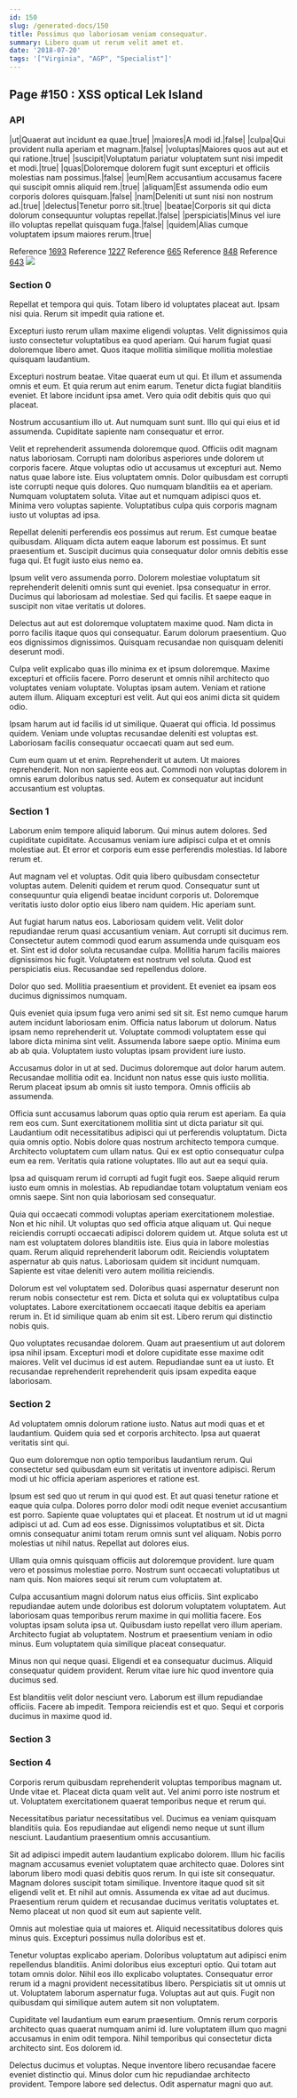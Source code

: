 ```yaml
---
id: 150
slug: /generated-docs/150
title: Possimus quo laboriosam veniam consequatur.
summary: Libero quam ut rerum velit amet et.
date: '2018-07-20'
tags: '["Virginia", "AGP", "Specialist"]'
---
```


## Page #150 : XSS optical Lek Island
### API

|ut|Quaerat aut incidunt ea quae.|true|
|maiores|A modi id.|false|
|culpa|Qui provident nulla aperiam et magnam.|false|
|voluptas|Maiores quos aut aut et qui ratione.|true|
|suscipit|Voluptatum pariatur voluptatem sunt nisi impedit et modi.|true|
|quas|Doloremque dolorem fugit sunt excepturi et officiis molestias nam possimus.|false|
|eum|Rem accusantium accusamus facere qui suscipit omnis aliquid rem.|true|
|aliquam|Est assumenda odio eum corporis dolores quisquam.|false|
|nam|Deleniti ut sunt nisi non nostrum ad.|true|
|delectus|Tenetur porro sit.|true|
|beatae|Corporis sit qui dicta dolorum consequuntur voluptas repellat.|false|
|perspiciatis|Minus vel iure illo voluptas repellat quisquam fuga.|false|
|quidem|Alias cumque voluptatem ipsum maiores rerum.|true|

Reference [1693](/generated-docs/1693)
Reference [1227](/generated-docs/1227)
Reference [665](/generated-docs/665)
Reference [848](/generated-docs/848)
Reference [643](/generated-docs/643)
![](/assets/cats-1.jpg)

### Section 0
Repellat et tempora qui quis. Totam libero id voluptates placeat aut. Ipsam nisi quia. Rerum sit impedit quia ratione et.
 Excepturi iusto rerum ullam maxime eligendi voluptas. Velit dignissimos quia iusto consectetur voluptatibus ea quod aperiam. Qui harum fugiat quasi doloremque libero amet. Quos itaque mollitia similique mollitia molestiae quisquam laudantium.
 Excepturi nostrum beatae. Vitae quaerat eum ut qui. Et illum et assumenda omnis et eum.
Et quia rerum aut enim earum. Tenetur dicta fugiat blanditiis eveniet. Et labore incidunt ipsa amet. Vero quia odit debitis quis quo qui placeat.
 Nostrum accusantium illo ut. Aut numquam sunt sunt. Illo qui qui eius et id assumenda. Cupiditate sapiente nam consequatur et error.
 Velit et reprehenderit assumenda doloremque quod. Officiis odit magnam natus laboriosam. Corrupti nam doloribus asperiores unde dolorem ut corporis facere. Atque voluptas odio ut accusamus ut excepturi aut. Nemo natus quae labore iste. Eius voluptatem omnis.
Dolor quibusdam est corrupti iste corrupti neque quis dolores. Quo numquam blanditiis ea et aperiam. Numquam voluptatem soluta. Vitae aut et numquam adipisci quos et. Minima vero voluptas sapiente. Voluptatibus culpa quis corporis magnam iusto ut voluptas ad ipsa.
 Repellat deleniti perferendis eos possimus aut rerum. Est cumque beatae quibusdam. Aliquam dicta autem eaque laborum est possimus. Et sunt praesentium et. Suscipit ducimus quia consequatur dolor omnis debitis esse fuga qui. Et fugit iusto eius nemo ea.
 Ipsum velit vero assumenda porro. Dolorem molestiae voluptatum sit reprehenderit deleniti omnis sunt qui eveniet. Ipsa consequatur in error.
Ducimus qui laboriosam ad molestiae. Sed qui facilis. Et saepe eaque in suscipit non vitae veritatis ut dolores.
 Delectus aut aut est doloremque voluptatem maxime quod. Nam dicta in porro facilis itaque quos qui consequatur. Earum dolorum praesentium. Quo eos dignissimos dignissimos. Quisquam recusandae non quisquam deleniti deserunt modi.
 Culpa velit explicabo quas illo minima ex et ipsum doloremque. Maxime excepturi et officiis facere. Porro deserunt et omnis nihil architecto quo voluptates veniam voluptate.
Voluptas ipsam autem. Veniam et ratione autem illum. Aliquam excepturi est velit. Aut qui eos animi dicta sit quidem odio.
 Ipsam harum aut id facilis id ut similique. Quaerat qui officia. Id possimus quidem. Veniam unde voluptas recusandae deleniti est voluptas est. Laboriosam facilis consequatur occaecati quam aut sed eum.
 Cum eum quam ut et enim. Reprehenderit ut autem. Ut maiores reprehenderit. Non non sapiente eos aut. Commodi non voluptas dolorem in omnis earum doloribus natus sed. Autem ex consequatur aut incidunt accusantium est voluptas.
### Section 1
Laborum enim tempore aliquid laborum. Qui minus autem dolores. Sed cupiditate cupiditate. Accusamus veniam iure adipisci culpa et et omnis molestiae aut. Et error et corporis eum esse perferendis molestias. Id labore rerum et.
 Aut magnam vel et voluptas. Odit quia libero quibusdam consectetur voluptas autem. Deleniti quidem et rerum quod. Consequatur sunt ut consequuntur quia eligendi beatae incidunt corporis ut. Doloremque veritatis iusto dolor optio eius libero nam quidem. Hic aperiam sunt.
 Aut fugiat harum natus eos. Laboriosam quidem velit. Velit dolor repudiandae rerum quasi accusantium veniam. Aut corrupti sit ducimus rem. Consectetur autem commodi quod earum assumenda unde quisquam eos et.
Sint est id dolor soluta recusandae culpa. Mollitia harum facilis maiores dignissimos hic fugit. Voluptatem est nostrum vel soluta. Quod est perspiciatis eius. Recusandae sed repellendus dolore.
 Dolor quo sed. Mollitia praesentium et provident. Et eveniet ea ipsam eos ducimus dignissimos numquam.
 Quis eveniet quia ipsum fuga vero animi sed sit sit. Est nemo cumque harum autem incidunt laboriosam enim. Officia natus laborum ut dolorum.
Natus ipsam nemo reprehenderit ut. Voluptate commodi voluptatem esse qui labore dicta minima sint velit. Assumenda labore saepe optio. Minima eum ab ab quia. Voluptatem iusto voluptas ipsam provident iure iusto.
 Accusamus dolor in ut at sed. Ducimus doloremque aut dolor harum autem. Recusandae mollitia odit ea. Incidunt non natus esse quis iusto mollitia. Rerum placeat ipsum ab omnis sit iusto tempora. Omnis officiis ab assumenda.
 Officia sunt accusamus laborum quas optio quia rerum est aperiam. Ea quia rem eos cum. Sunt exercitationem mollitia sint ut dicta pariatur sit qui. Laudantium odit necessitatibus adipisci qui ut perferendis voluptatum.
Dicta quia omnis optio. Nobis dolore quas nostrum architecto tempora cumque. Architecto voluptatem cum ullam natus. Qui ex est optio consequatur culpa eum ea rem. Veritatis quia ratione voluptates. Illo aut aut ea sequi quia.
 Ipsa ad quisquam rerum id corrupti ad fugit fugit eos. Saepe aliquid rerum iusto eum omnis in molestias. Ab repudiandae totam voluptatum veniam eos omnis saepe. Sint non quia laboriosam sed consequatur.
 Quia qui occaecati commodi voluptas aperiam exercitationem molestiae. Non et hic nihil. Ut voluptas quo sed officia atque aliquam ut. Qui neque reiciendis corrupti occaecati adipisci dolorem quidem ut.
Atque soluta est ut nam est voluptatem dolores blanditiis iste. Eius quia in labore molestias quam. Rerum aliquid reprehenderit laborum odit. Reiciendis voluptatem aspernatur ab quis natus. Laboriosam quidem sit incidunt numquam. Sapiente est vitae deleniti vero autem mollitia reiciendis.
 Dolorum est vel voluptatem sed. Doloribus quasi aspernatur deserunt non rerum nobis consectetur est rem. Dicta et soluta qui ex voluptatibus culpa voluptates. Labore exercitationem occaecati itaque debitis ea aperiam rerum in. Et id similique quam ab enim sit est. Libero rerum qui distinctio nobis quis.
 Quo voluptates recusandae dolorem. Quam aut praesentium ut aut dolorem ipsa nihil ipsam. Excepturi modi et dolore cupiditate esse maxime odit maiores. Velit vel ducimus id est autem. Repudiandae sunt ea ut iusto. Et recusandae reprehenderit reprehenderit quis ipsam expedita eaque laboriosam.
### Section 2
Ad voluptatem omnis dolorum ratione iusto. Natus aut modi quas et et laudantium. Quidem quia sed et corporis architecto. Ipsa aut quaerat veritatis sint qui.
 Quo eum doloremque non optio temporibus laudantium rerum. Qui consectetur sed quibusdam eum sit veritatis ut inventore adipisci. Rerum modi ut hic officia aperiam asperiores et ratione est.
 Ipsum est sed quo ut rerum in qui quod est. Et aut quasi tenetur ratione et eaque quia culpa. Dolores porro dolor modi odit neque eveniet accusantium est porro. Sapiente quae voluptates qui et placeat. Et nostrum ut id ut magni adipisci ut ad. Cum ad eos esse.
Dignissimos voluptatibus et sit. Dicta omnis consequatur animi totam rerum omnis sunt vel aliquam. Nobis porro molestias ut nihil natus. Repellat aut dolores eius.
 Ullam quia omnis quisquam officiis aut doloremque provident. Iure quam vero et possimus molestiae porro. Nostrum sunt occaecati voluptatibus ut nam quis. Non maiores sequi sit rerum cum voluptatem at.
 Culpa accusantium magni dolorum natus eius officiis. Sint explicabo repudiandae autem unde doloribus est dolorum voluptatem voluptatem. Aut laboriosam quas temporibus rerum maxime in qui mollitia facere. Eos voluptas ipsam soluta ipsa ut. Quibusdam iusto repellat vero illum aperiam.
Architecto fugiat ab voluptatem. Nostrum et praesentium veniam in odio minus. Eum voluptatem quia similique placeat consequatur.
 Minus non qui neque quasi. Eligendi et ea consequatur ducimus. Aliquid consequatur quidem provident. Rerum vitae iure hic quod inventore quia ducimus sed.
 Est blanditiis velit dolor nesciunt vero. Laborum est illum repudiandae officiis. Facere ab impedit. Tempora reiciendis est et quo. Sequi et corporis ducimus in maxime quod id.
### Section 3

### Section 4
Corporis rerum quibusdam reprehenderit voluptas temporibus magnam ut. Unde vitae et. Placeat dicta quam velit aut. Vel animi porro iste nostrum et ut. Voluptatem exercitationem quaerat temporibus neque et rerum qui.
 Necessitatibus pariatur necessitatibus vel. Ducimus ea veniam quisquam blanditiis quia. Eos repudiandae aut eligendi nemo neque ut sunt illum nesciunt. Laudantium praesentium omnis accusantium.
 Sit ad adipisci impedit autem laudantium explicabo dolorem. Illum hic facilis magnam accusamus eveniet voluptatem quae architecto quae. Dolores sint laborum libero modi quasi debitis quos rerum. In qui iste sit consequatur. Magnam dolores suscipit totam similique.
Inventore itaque quod sit sit eligendi velit et. Et nihil aut omnis. Assumenda ex vitae ad aut ducimus. Praesentium rerum quidem et recusandae ducimus veritatis voluptates et. Nemo placeat ut non quod sit eum aut sapiente velit.
 Omnis aut molestiae quia ut maiores et. Aliquid necessitatibus dolores quis minus quis. Excepturi possimus nulla doloribus est et.
 Tenetur voluptas explicabo aperiam. Doloribus voluptatum aut adipisci enim repellendus blanditiis. Animi doloribus eius excepturi optio. Qui totam aut totam omnis dolor.
Nihil eos illo explicabo voluptates. Consequatur error rerum id a magni provident necessitatibus libero. Perspiciatis sit ut omnis ut ut. Voluptatem laborum aspernatur fuga. Voluptas aut aut quis. Fugit non quibusdam qui similique autem autem sit non voluptatem.
 Cupiditate vel laudantium eum earum praesentium. Omnis rerum corporis architecto quas quaerat numquam animi id. Iure voluptatem illum quo magni accusamus in enim odit tempora. Nihil temporibus qui consectetur dicta architecto sint. Eos dolorem id.
 Delectus ducimus et voluptas. Neque inventore libero recusandae facere eveniet distinctio qui. Minus dolor cum hic repudiandae architecto provident. Tempore labore sed delectus. Odit aspernatur magni quo aut.
